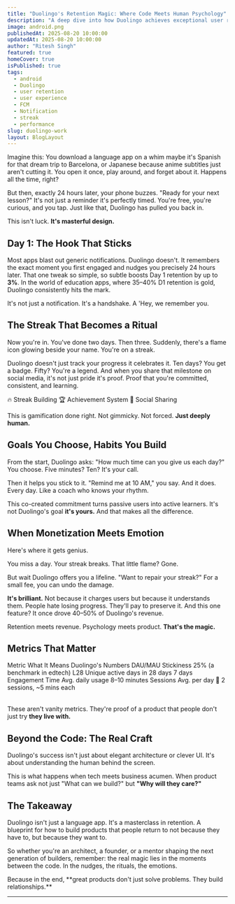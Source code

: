 ```yaml
---
title: "Duolingo's Retention Magic: Where Code Meets Human Psychology"
description: "A deep dive into how Duolingo achieves exceptional user retention through masterful design and psychology"
image: android.png
publishedAt: 2025-08-20 10:00:00
updatedAt: 2025-08-20 10:00:00
author: "Ritesh Singh"
featured: true
homeCover: true
isPublished: true
tags:
  - android
  - Duolingo
  - user retention
  - user experience
  - FCM
  - Notification
  - streak
  - performance
slug: duolingo-work
layout: BlogLayout
---
```


<Callout type="info" title="Imagine This">
  Imagine this: You download a language app on a whim maybe it's Spanish for that dream trip to Barcelona, or Japanese because anime subtitles just aren't cutting it. You open it once, play around, and forget about it. Happens all the time, right?
</Callout>

But then, exactly 24 hours later, your phone buzzes. "Ready for your next lesson?" It's not just a reminder it's perfectly timed. You're free, you're curious, and you tap. Just like that, Duolingo has pulled you back in.

This isn't luck. **It's masterful design.**

## Day 1: The Hook That Sticks

Most apps blast out generic notifications. Duolingo doesn't. It remembers the exact moment you first engaged and nudges you precisely 24 hours later. That one tweak so simple, so subtle boosts Day 1 retention by up to **3%**. In the world of education apps, where 35–40% D1 retention is gold, Duolingo consistently hits the mark.

<Callout type="info" title="Insight">
 It's not just a notification. It's a handshake. A 'Hey, we remember you.
</Callout>


## The Streak That Becomes a Ritual

Now you're in. You've done two days. Then three. Suddenly, there's a flame icon glowing beside your name. You're on a streak.

Duolingo doesn't just track your progress it celebrates it. Ten days? You get a badge. Fifty? You're a legend. And when you share that milestone on social media, it's not just pride it's proof. Proof that you're committed, consistent, and learning.

<TagGroup>
  <Tag variant="danger">🔥 Streak Building</Tag>
  <Tag variant="warning">🏆 Achievement System</Tag>
  <Tag variant="primary">📱 Social Sharing</Tag>
</TagGroup>

This is gamification done right. Not gimmicky. Not forced. **Just deeply human.**

## Goals You Choose, Habits You Build

From the start, Duolingo asks: "How much time can you give us each day?" You choose. Five minutes? Ten? It's your call.

Then it helps you stick to it. "Remind me at 10 AM," you say. And it does. Every day. Like a coach who knows your rhythm.

This co-created commitment turns passive users into active learners. It's not Duolingo's goal **it's yours.** And that makes all the difference.

## When Monetization Meets Emotion

Here's where it gets genius.

You miss a day. Your streak breaks. That little flame? Gone.

But wait Duolingo offers you a lifeline. "Want to repair your streak?" For a small fee, you can undo the damage.

<Callout type="info" title="Insight">
  <strong className="text-red-300">It's brilliant.</strong> Not because it charges users but because it understands them. People hate losing progress. They'll pay to preserve it. And this one feature? It once drove 40–50% of Duolingo's revenue.
</Callout>

Retention meets revenue. Psychology meets product. **That's the magic.**

<Divider text="Metrics That Matter" />

## Metrics That Matter

<Table>
  <TableHeader>
    <TableHeaderCell>Metric</TableHeaderCell>
    <TableHeaderCell>What It Means</TableHeaderCell>
    <TableHeaderCell>Duolingo's Numbers</TableHeaderCell>
  </TableHeader>
  <TableBody>
    <TableRow>
      <TableCell className="font-medium text-white">DAU/MAU</TableCell>
      <TableCell className="text-gray-300">Stickiness</TableCell>
      <TableCell>
        <Tag variant="success">25% (a benchmark in edtech)</Tag>
      </TableCell>
    </TableRow>
    <TableRow>
      <TableCell className="font-medium text-white">L28</TableCell>
      <TableCell className="text-gray-300">Unique active days in 28 days</TableCell>
      <TableCell>
        <Tag variant="primary">7 days</Tag>
      </TableCell>
    </TableRow>
    <TableRow>
      <TableCell className="font-medium text-white">Engagement Time</TableCell>
      <TableCell className="text-gray-300">Avg. daily usage</TableCell>
      <TableCell>
        <Tag variant="purple">8–10 minutes</Tag>
      </TableCell>
    </TableRow>
    <TableRow>
      <TableCell className="font-medium text-white">Sessions</TableCell>
      <TableCell className="text-gray-300">Avg. per day</TableCell>
      <TableCell>
        <Tag variant="danger">📱 2 sessions, ~5 mins each</Tag>
      </TableCell>
    </TableRow>
  </TableBody>
</Table>

These aren't vanity metrics. They're proof of a product that people don't just try **they live with.**


<Divider text="Beyond the Code" />

## Beyond the Code: The Real Craft

Duolingo's success isn't just about elegant architecture or clever UI. It's about understanding the human behind the screen.

<StatsGrid cols={2}>
  <StatsCard 
    title="Psychology First" 
    value="🧠" 
    description="Taps into habits, rewards, loss aversion"
    variant="purple"
  />
  <StatsCard 
    title="Data-Driven" 
    value="📊" 
    description="Publishing papers, refining features"
    variant="primary"
  />
  <StatsCard 
    title="Emotional Monetization" 
    value="💰" 
    description="Not just attention, but investment"
    variant="success"
  />
  <StatsCard 
    title="Retention Priority" 
    value="🔄" 
    description="Growth without stickiness is hollow"
    variant="warning"
  />
</StatsGrid>

This is what happens when tech meets business acumen. When product teams ask not just "What can we build?" but **"Why will they care?"**

<Divider text="The Takeaway" />

## The Takeaway


<Callout type="success" title="Key Takeaway">
  Duolingo isn't just a language app. It's a masterclass in retention. A blueprint for how to build products that people return to not because they have to, but because they want to.
</Callout>

So whether you're an architect, a founder, or a mentor shaping the next generation of builders, remember: the real magic lies in the moments between the code. In the nudges, the rituals, the emotions.

<Callout type="love" title=".">
  Because in the end, **great products don't just solve problems. They build relationships.**
</Callout>



---
